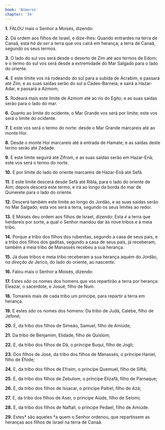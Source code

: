 ```yaml
---
book: 'Números'
chapter: '34'
---
```


**1.** FALOU mais o Senhor a Moisés, dizendo:

**2.** Dá ordem aos filhos de Israel, e dize-lhes: Quando entrardes na terra de Canaã, esta *há de ser* a terra que vos cairá em herança; a terra de Canaã, segundo os seus termos.

**3.** O lado do sul vos será desde o deserto de Zim até aos termos de Edom; e o termo do sul vos será desde a extremidade do Mar Salgado para o lado do oriente.

**4.** E este limite vos irá rodeando do sul para a subida de Acrabim, e passará até Zim; e as suas saídas serão do sul a Cades-Barneia; e sairá a Hazar-Adar, e passará a Azmom;

**5.** Rodeará mais este limite de Azmom até ao rio do Egito; e as suas saídas serão para o lado do mar.

**6.** Quanto ao limite do ocidente, o Mar Grande vos será por limite; este vos será o limite do ocidente.

**7.** E este vos será o termo do norte: desde o Mar Grande marcareis até ao monte Hor.

**8.** Desde o monte Hor marcareis até à entrada de Hamate; e as saídas deste termo serão até Zedade.

**9.** E este limite seguirá até Zifrom, e as suas saídas serão em Hazar-Enã; este vos será o termo do norte.

**10.** E por limite do lado do oriente marcareis de Hazar-Enã até Sefã.

**11.** E este limite descerá desde Sefã até Ribla, para o lado do oriente de Aim; depois descerá este termo, e irá ao longo da borda do mar de Quinerete para o lado do oriente.

**12.** Descerá também este limite ao longo do Jordão, e as suas saídas serão no Mar Salgado; esta vos será a terra, segundo os seus limites ao redor.

**13.** E Moisés deu ordem aos filhos de Israel, dizendo: Esta *é* a terra que herdareis por sorte, a qual o Senhor mandou dar às nove tribos e à meia tribo.

**14.** Porque a tribo dos filhos dos rubenitas, segundo a casa de seus pais, e a tribo dos filhos dos gaditas, segundo a casa de seus pais, já receberam; também a meia tribo de Manassés recebeu a sua herança.

**15.** Já duas tribos e meia tribo receberam a sua herança aquém do Jordão, *na direção de* Jericó, do lado do oriente, ao nascente.

**16.** Falou mais o Senhor a Moisés, dizendo:

**17.** Estes *são* os nomes dos homens que vos repartirão a terra por herança: Eleazar, o sacerdote, e Josué, filho de Num.

**18.** Tomareis mais de cada tribo um príncipe, para repartir a terra em herança.

**19.** E estes *são* os nomes dos homens: Da tribo de Judá, Calebe, filho de Jefoné;

**20.** E, da tribo dos filhos de Simeão, Samuel, filho de Amiúde;

**21.** Da tribo de Benjamim, Elidade, filho de Quislom;

**22.** E, da tribo dos filhos de Dã, o príncipe Buqui, filho de Jogli;

**23.** Dos filhos de José, da tribo dos filhos de Manassés, o príncipe Haniel, filho de Éfode;

**24.** E, da tribo dos filhos de Efraim, o príncipe Quemuel, filho de Siftã;

**25.** E, da tribo dos filhos de Zebulom, o príncipe Elizafã, filho de Parnaque;

**26.** E, da tribo dos filhos de Issacar, o príncipe Paltiel, filho de Azã;

**27.** E, da tribo dos filhos de Aser, o príncipe Aiúde, filho de Selomi;

**28.** E, da tribo dos filhos de Naftali, o príncipe Pedael, filho de Amiúde.

**29.** Estes* são aqueles *a quem o Senhor ordenou, que repartissem as heranças aos filhos de Israel na terra de Canaã.